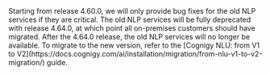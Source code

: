 <Warning>
  Starting from release 4.60.0, we will only provide bug fixes for the old NLP services if they are critical. The old NLP services will be fully deprecated with release 4.64.0, at which point all on-premises customers should have migrated. After the 4.64.0 release, the old NLP services will no longer be available. To migrate to the new version, refer to the [Cognigy NLU: from V1 to V2](https://docs.cognigy.com/ai/installation/migration/from-nlu-v1-to-v2-migration/) guide.
</Warning>
